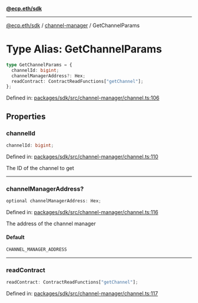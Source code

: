 [**@ecp.eth/sdk**](../../index.mdx)

***

[@ecp.eth/sdk](/sdk-reference/index.mdx) / [channel-manager](/sdk-reference/channel-manager/index.mdx) / GetChannelParams

# Type Alias: GetChannelParams

```ts
type GetChannelParams = {
  channelId: bigint;
  channelManagerAddress?: Hex;
  readContract: ContractReadFunctions["getChannel"];
};
```

Defined in: [packages/sdk/src/channel-manager/channel.ts:106](https://github.com/ecp-eth/comments-monorepo/blob/main/packages/sdk/src/channel-manager/channel.ts#L106)

## Properties

### channelId

```ts
channelId: bigint;
```

Defined in: [packages/sdk/src/channel-manager/channel.ts:110](https://github.com/ecp-eth/comments-monorepo/blob/main/packages/sdk/src/channel-manager/channel.ts#L110)

The ID of the channel to get

***

### channelManagerAddress?

```ts
optional channelManagerAddress: Hex;
```

Defined in: [packages/sdk/src/channel-manager/channel.ts:116](https://github.com/ecp-eth/comments-monorepo/blob/main/packages/sdk/src/channel-manager/channel.ts#L116)

The address of the channel manager

#### Default

```ts
CHANNEL_MANAGER_ADDRESS
```

***

### readContract

```ts
readContract: ContractReadFunctions["getChannel"];
```

Defined in: [packages/sdk/src/channel-manager/channel.ts:117](https://github.com/ecp-eth/comments-monorepo/blob/main/packages/sdk/src/channel-manager/channel.ts#L117)
